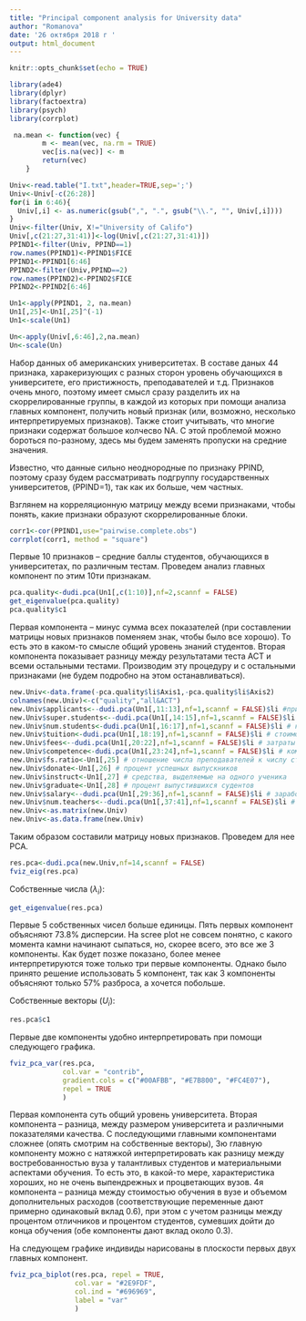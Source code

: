---
title: "Principal component analysis for University data"
author: "Romanova"
date: '26 октября 2018 г '
output: html_document
---

```{r setup, include=FALSE}
knitr::opts_chunk$set(echo = TRUE)
```

```{r include=FALSE}
library(ade4)
library(dplyr)
library(factoextra)
library(psych)
library(corrplot)
```

```{r include=FALSE}
 na.mean <- function(vec) {
        m <- mean(vec, na.rm = TRUE)
        vec[is.na(vec)] <- m
        return(vec)
    }

```


```{r include=FALSE}
Univ<-read.table("I.txt",header=TRUE,sep=';')
Univ<-Univ[-c(26:28)]
for(i in 6:46){ 
  Univ[,i] <- as.numeric(gsub(",", ".", gsub("\\.", "", Univ[,i]))) 
}
Univ<-filter(Univ, X!="University of Califo")
Univ[,c(21:27,31:41)]<-log(Univ[,c(21:27,31:41)])
PPIND1<-filter(Univ, PPIND==1)
row.names(PPIND1)<-PPIND1$FICE
PPIND1<-PPIND1[6:46]
PPIND2<-filter(Univ,PPIND==2)
row.names(PPIND2)<-PPIND2$FICE
PPIND2<-PPIND2[6:46]

Un1<-apply(PPIND1, 2, na.mean)
Un1[,25]<-Un1[,25]^(-1)
Un1<-scale(Un1)

Un<-apply(Univ[,6:46],2,na.mean)
Un<-scale(Un)
```

Набор данных об американских университетах.
В составе даных 44 признака, харакеризующих с разных сторон уровень обучающихся в университете, его пристижность, преподавателей и т.д.
Признаков очень много, поэтому имеет смысл сразу разделить их на скоррелированные группы, в каждой из которых при помощи анализа главных компонент, получить новый признак (или, возможно, несколько интерпретируемых признаков). Также стоит учитывать, что многие признаки содержат большое колчесво NA. С этой проблемой можно бороться по-разному, здесь мы будем заменять пропуски на средние значения.

Известно, что данные сильно неоднородные по признаку  PPIND, поэтому сразу будем рассматривать подгруппу государственных университетов, (PPIND=1), так как их больше, чем частных.

Взглянем на корреляционную матрицу между всеми признаками, чтобы понять, какие признаки образуют скоррелированные блоки.
```{r}
corr1<-cor(PPIND1,use="pairwise.complete.obs")
corrplot(corr1, method = "square")
```

Первые 10 признаков -- средние баллы студентов, обучающихся в университетах, по различным тестам.
Проведем анализ главных компонент по этим 10ти признакам.
```{r}
pca.quality<-dudi.pca(Un1[,c(1:10)],nf=2,scannf = FALSE)
get_eigenvalue(pca.quality)
pca.quality$c1
```

Первая компонента -- минус сумма всех показателей (при составлении матрицы новых признаков поменяем знак, чтобы было все хорошо). То есть это в каком-то смысле общий уровень знаний студентов. Вторая компонента показывает разницу между результатами теста ACT и всеми остальными тестами.
Производим эту процедуру и с остальными признаками (не будем подробно на этом останавливаться).

```{r}
new.Univ<-data.frame(-pca.quality$li$Axis1,-pca.quality$li$Axis2)
colnames(new.Univ)<-c("quality","all&ACT")
new.Univ$applicants<--dudi.pca(Un1[,11:13],nf=1,scannf = FALSE)$li #приток студентов, количественная характеристика
new.Univ$super.students<--dudi.pca(Un1[,14:15],nf=1,scannf = FALSE)$li # процент отличников 
new.Univ$num.students<-dudi.pca(Un1[,16:17],nf=1,scannf = FALSE)$li # количество студентов (количественная характеристика)
new.Univ$tuition<-dudi.pca(Un1[,18:19],nf=1,scannf = FALSE)$li # стоимость обучения
new.Univ$fees<--dudi.pca(Un1[,20:22],nf=1,scannf = FALSE)$li # затраты на общагу и предметы, необходимые для обучения и жизни в кампусе
new.Univ$competence<-dudi.pca(Un1[,23:24],nf=1,scannf = FALSE)$li # компетентность преподавателей 
new.Univ$fs.ratio<-Un1[,25] # отношение числа преподавателей к числу студентов (чем больше, тем лучше)
new.Univ$donate<-Un1[,26] # процент успешных выпускников
new.Univ$instruct<-Un1[,27] # средства, выделяемые на одного ученика 
new.Univ$graduate<-Un1[,28] # процент выпустившихся судентов
new.Univ$salary<--dudi.pca(Un1[,29:36],nf=1,scannf = FALSE)$li # заработок преподавателей 
new.Univ$num.teachers<--dudi.pca(Un1[,37:41],nf=1,scannf = FALSE)$li # количество преподавателей (количественная характеристика)
new.Univ<-as.matrix(new.Univ)
new.Univ<-as.data.frame(new.Univ)
```

Таким образом составили матрицу новых признаков.
Проведем для нее PCA.


```{r}
res.pca<-dudi.pca(new.Univ,nf=14,scannf = FALSE)
fviz_eig(res.pca)

```

Собственные числа ($\lambda_{i}$):
```{r}
get_eigenvalue(res.pca)
```

Первые 5 собственных чисел больше единицы. Пять первых компонент объясняют 73.8% дисперсии. На scree plot не совсем понятно, с какого момента камни начинают сыпаться, но, скорее всего, это все же 3 компоненты. Как будет позже показано, более менее интерпретируются тоже только три первые компоненты. Однако было принято решение использовать 5 компонент, так как 3 компоненты объясняют только 57% разброса, а хочется побольше.

Собственные векторы ($U_{i}$): 
```{r}
res.pca$c1
```

Первые две компоненты удобно интерпретировать при помощи следующего графика.
```{r}
fviz_pca_var(res.pca,
             col.var = "contrib",
             gradient.cols = c("#00AFBB", "#E7B800", "#FC4E07"),
             repel = TRUE   
             )
```

Первая компонента суть общий уровень университета. Вторая компонента -- разница, между размером университета и различными показателями качества. С последующими главными компонентами сложнее (опять смотрим на собственные векторы), 3ю главную компоненту можно с натяжкой интерпретировать как разницу между востребованностью вуза у талантливых студентов и материальными аспектами обучения. То есть это, в какой-то мере, характеристика хороших, но не очень выпендрежных и процветающих вузов. 4я компонента -- разница между стоимостью обучения в вузе и объемом дополнительных расходов (соответствующие переменные дают примерно одинаковый вклад 0.6), при этом с учетом разницы между процентом отличников и процентом студентов, сумевших дойти до конца обучения (обе компоненты дают вклад около 0.3).

На следующем графике индивиды нарисованы в плоскости первых двух главных компонент.
```{r}
fviz_pca_biplot(res.pca, repel = TRUE,
                col.var = "#2E9FDF", 
                col.ind = "#696969",  
                label = "var"
                )
```



